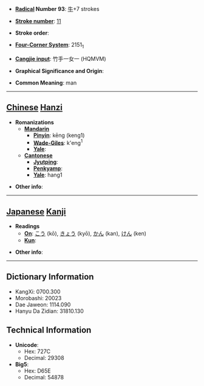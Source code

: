 * '''[[Wiktionary:Chinese radical index| Radical]] Number 93''': [[Wiktionary:Chinese radical index 牛|牛]]+7 strokes

* '''[[Wiktionary:Chinese total strokes index|Stroke number]]''': [[Wiktionary:Chinese total strokes index 11|11]]

* '''Stroke order''': 

* '''[[Wiktionary:Chinese four corner index|Four-Corner System]]''': 2151<sub>1</sub>

* '''[[Wiktionary:Chinese Cangjie index|Cangjie input]]''': 竹手一女一 (HQMVM)

* '''Graphical Significance and Origin''': 

* '''Common Meaning''': man

----

== [[Chinese]] [[Hanzi]] ==

* '''Romanizations'''
** '''[[Mandarin]]'''
*** '''[[Pinyin]]''': kēng (keng1)
*** '''[[Wade-Giles]]''': k'eng<sup>1</sup>
*** '''[[Yale]]''': 
** '''[[Cantonese]]'''
*** '''[[Jyutping]]''':
*** '''[[Penkyamp]]''': 
*** '''[[Yale]]''': hang1

* '''Other info''': 

----

== [[Japanese]] [[Kanji]] ==

* '''Readings'''
** '''[[On]]''': [[こう]] (kō), [[きょう]] (kyō), [[かん]] (kan), [[けん]] (ken)
** '''[[Kun]]''': 

* '''Other info''':  

----

== Dictionary Information ==

* KangXi: 0700.300
* Morobashi: 20023
* Dae Jaweon: 1114.090
* Hanyu Da Zidian: 31810.130

== Technical Information ==

* '''Unicode''':
** Hex: 727C
** Decimal: 29308
* '''Big5''':
** Hex: D65E
** Decimal: 54878